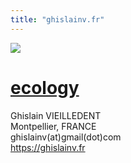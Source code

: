 ```yaml
---
title: "ghislainv.fr"
---
```


<img src="images/Canigou_banner.jpg">

# [ecology](https://ecology.ghislainv.fr) 

Ghislain VIEILLEDENT<br>
Montpellier, FRANCE<br>
ghislainv(at)gmail(dot)com<br>
<https://ghislainv.fr><br>